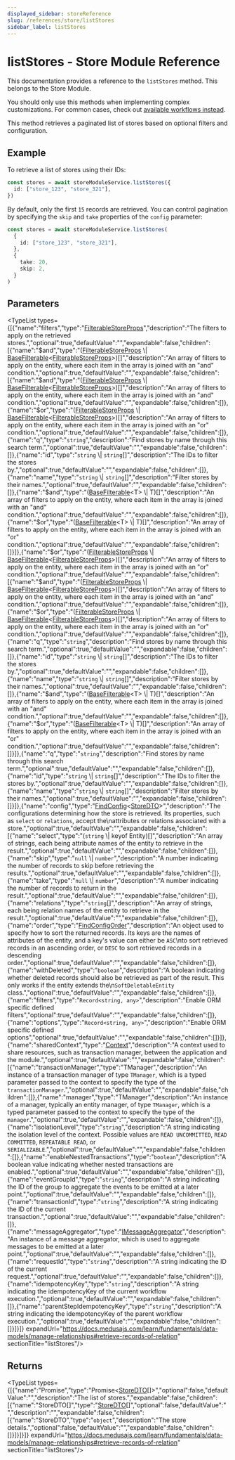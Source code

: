 ```yaml
---
displayed_sidebar: storeReference
slug: /references/store/listStores
sidebar_label: listStores
---
```



# listStores - Store Module Reference

This documentation provides a reference to the `listStores` method. This belongs to the Store Module.

<Note>

You should only use this methods when implementing complex customizations. For common cases, check out [available workflows instead](/medusa-workflows-reference).

</Note>

This method retrieves a paginated list of stores based on optional filters and configuration.

## Example

To retrieve a list of stores using their IDs:

```ts
const stores = await storeModuleService.listStores({
  id: ["store_123", "store_321"],
})
```

By default, only the first `15` records are retrieved. You can control pagination by specifying the `skip` and `take` properties of the `config` parameter:

```ts
const stores = await storeModuleService.listStores(
  {
    id: ["store_123", "store_321"],
  },
  {
    take: 20,
    skip: 2,
  }
)
```

## Parameters

<TypeList types={[{"name":"filters","type":"[FilterableStoreProps](../../../interfaces/store.FilterableStoreProps/page.mdx)","description":"The filters to apply on the retrieved stores.","optional":true,"defaultValue":"","expandable":false,"children":[{"name":"$and","type":"([FilterableStoreProps](../../../interfaces/store.FilterableStoreProps/page.mdx) \\| [BaseFilterable](../../../interfaces/store.BaseFilterable/page.mdx)&#60;[FilterableStoreProps](../../../interfaces/store.FilterableStoreProps/page.mdx)&#62;)[]","description":"An array of filters to apply on the entity, where each item in the array is joined with an \"and\" condition.","optional":true,"defaultValue":"","expandable":false,"children":[{"name":"$and","type":"([FilterableStoreProps](../../../interfaces/store.FilterableStoreProps/page.mdx) \\| [BaseFilterable](../../../interfaces/store.BaseFilterable/page.mdx)&#60;[FilterableStoreProps](../../../interfaces/store.FilterableStoreProps/page.mdx)&#62;)[]","description":"An array of filters to apply on the entity, where each item in the array is joined with an \"and\" condition.","optional":true,"defaultValue":"","expandable":false,"children":[]},{"name":"$or","type":"([FilterableStoreProps](../../../interfaces/store.FilterableStoreProps/page.mdx) \\| [BaseFilterable](../../../interfaces/store.BaseFilterable/page.mdx)&#60;[FilterableStoreProps](../../../interfaces/store.FilterableStoreProps/page.mdx)&#62;)[]","description":"An array of filters to apply on the entity, where each item in the array is joined with an \"or\" condition.","optional":true,"defaultValue":"","expandable":false,"children":[]},{"name":"q","type":"`string`","description":"Find stores by name through this search term.","optional":true,"defaultValue":"","expandable":false,"children":[]},{"name":"id","type":"`string` \\| `string`[]","description":"The IDs to filter the stores by.","optional":true,"defaultValue":"","expandable":false,"children":[]},{"name":"name","type":"`string` \\| `string`[]","description":"Filter stores by their names.","optional":true,"defaultValue":"","expandable":false,"children":[]},{"name":"$and","type":"([BaseFilterable](../../../interfaces/store.BaseFilterable/page.mdx)&#60;T&#62; \\| T)[]","description":"An array of filters to apply on the entity, where each item in the array is joined with an \"and\" condition.","optional":true,"defaultValue":"","expandable":false,"children":[]},{"name":"$or","type":"([BaseFilterable](../../../interfaces/store.BaseFilterable/page.mdx)&#60;T&#62; \\| T)[]","description":"An array of filters to apply on the entity, where each item in the array is joined with an \"or\" condition.","optional":true,"defaultValue":"","expandable":false,"children":[]}]},{"name":"$or","type":"([FilterableStoreProps](../../../interfaces/store.FilterableStoreProps/page.mdx) \\| [BaseFilterable](../../../interfaces/store.BaseFilterable/page.mdx)&#60;[FilterableStoreProps](../../../interfaces/store.FilterableStoreProps/page.mdx)&#62;)[]","description":"An array of filters to apply on the entity, where each item in the array is joined with an \"or\" condition.","optional":true,"defaultValue":"","expandable":false,"children":[{"name":"$and","type":"([FilterableStoreProps](../../../interfaces/store.FilterableStoreProps/page.mdx) \\| [BaseFilterable](../../../interfaces/store.BaseFilterable/page.mdx)&#60;[FilterableStoreProps](../../../interfaces/store.FilterableStoreProps/page.mdx)&#62;)[]","description":"An array of filters to apply on the entity, where each item in the array is joined with an \"and\" condition.","optional":true,"defaultValue":"","expandable":false,"children":[]},{"name":"$or","type":"([FilterableStoreProps](../../../interfaces/store.FilterableStoreProps/page.mdx) \\| [BaseFilterable](../../../interfaces/store.BaseFilterable/page.mdx)&#60;[FilterableStoreProps](../../../interfaces/store.FilterableStoreProps/page.mdx)&#62;)[]","description":"An array of filters to apply on the entity, where each item in the array is joined with an \"or\" condition.","optional":true,"defaultValue":"","expandable":false,"children":[]},{"name":"q","type":"`string`","description":"Find stores by name through this search term.","optional":true,"defaultValue":"","expandable":false,"children":[]},{"name":"id","type":"`string` \\| `string`[]","description":"The IDs to filter the stores by.","optional":true,"defaultValue":"","expandable":false,"children":[]},{"name":"name","type":"`string` \\| `string`[]","description":"Filter stores by their names.","optional":true,"defaultValue":"","expandable":false,"children":[]},{"name":"$and","type":"([BaseFilterable](../../../interfaces/store.BaseFilterable/page.mdx)&#60;T&#62; \\| T)[]","description":"An array of filters to apply on the entity, where each item in the array is joined with an \"and\" condition.","optional":true,"defaultValue":"","expandable":false,"children":[]},{"name":"$or","type":"([BaseFilterable](../../../interfaces/store.BaseFilterable/page.mdx)&#60;T&#62; \\| T)[]","description":"An array of filters to apply on the entity, where each item in the array is joined with an \"or\" condition.","optional":true,"defaultValue":"","expandable":false,"children":[]}]},{"name":"q","type":"`string`","description":"Find stores by name through this search term.","optional":true,"defaultValue":"","expandable":false,"children":[]},{"name":"id","type":"`string` \\| `string`[]","description":"The IDs to filter the stores by.","optional":true,"defaultValue":"","expandable":false,"children":[]},{"name":"name","type":"`string` \\| `string`[]","description":"Filter stores by their names.","optional":true,"defaultValue":"","expandable":false,"children":[]}]},{"name":"config","type":"[FindConfig](../../../interfaces/store.FindConfig/page.mdx)&#60;[StoreDTO](../../../interfaces/store.StoreDTO/page.mdx)&#62;","description":"The configurations determining how the store is retrieved. Its properties, such as `select` or `relations`, accept the\nattributes or relations associated with a store.","optional":true,"defaultValue":"","expandable":false,"children":[{"name":"select","type":"(`string` \\| keyof Entity)[]","description":"An array of strings, each being attribute names of the entity to retrieve in the result.","optional":true,"defaultValue":"","expandable":false,"children":[]},{"name":"skip","type":"`null` \\| `number`","description":"A number indicating the number of records to skip before retrieving the results.","optional":true,"defaultValue":"","expandable":false,"children":[]},{"name":"take","type":"`null` \\| `number`","description":"A number indicating the number of records to return in the result.","optional":true,"defaultValue":"","expandable":false,"children":[]},{"name":"relations","type":"`string`[]","description":"An array of strings, each being relation names of the entity to retrieve in the result.","optional":true,"defaultValue":"","expandable":false,"children":[]},{"name":"order","type":"[FindConfigOrder](../../../types/store.FindConfigOrder/page.mdx)","description":"An object used to specify how to sort the returned records. Its keys are the names of attributes of the entity, and a key's value can either be `ASC`\nto sort retrieved records in an ascending order, or `DESC` to sort retrieved records in a descending order.","optional":true,"defaultValue":"","expandable":false,"children":[]},{"name":"withDeleted","type":"`boolean`","description":"A boolean indicating whether deleted records should also be retrieved as part of the result. This only works if the entity extends the\n`SoftDeletableEntity` class.","optional":true,"defaultValue":"","expandable":false,"children":[]},{"name":"filters","type":"`Record<string, any>`","description":"Enable ORM specific defined filters","optional":true,"defaultValue":"","expandable":false,"children":[]},{"name":"options","type":"`Record<string, any>`","description":"Enable ORM specific defined options","optional":true,"defaultValue":"","expandable":false,"children":[]}]},{"name":"sharedContext","type":"[Context](../../../interfaces/store.Context/page.mdx)","description":"A context used to share resources, such as transaction manager, between the application and the module.","optional":true,"defaultValue":"","expandable":false,"children":[{"name":"transactionManager","type":"TManager","description":"An instance of a transaction manager of type `TManager`, which is a typed parameter passed to the context to specify the type of the `transactionManager`.","optional":true,"defaultValue":"","expandable":false,"children":[]},{"name":"manager","type":"TManager","description":"An instance of a manager, typically an entity manager, of type `TManager`, which is a typed parameter passed to the context to specify the type of the `manager`.","optional":true,"defaultValue":"","expandable":false,"children":[]},{"name":"isolationLevel","type":"`string`","description":"A string indicating the isolation level of the context. Possible values are `READ UNCOMMITTED`, `READ COMMITTED`, `REPEATABLE READ`, or `SERIALIZABLE`.","optional":true,"defaultValue":"","expandable":false,"children":[]},{"name":"enableNestedTransactions","type":"`boolean`","description":"A boolean value indicating whether nested transactions are enabled.","optional":true,"defaultValue":"","expandable":false,"children":[]},{"name":"eventGroupId","type":"`string`","description":"A string indicating the ID of the group to aggregate the events to be emitted at a later point.","optional":true,"defaultValue":"","expandable":false,"children":[]},{"name":"transactionId","type":"`string`","description":"A string indicating the ID of the current transaction.","optional":true,"defaultValue":"","expandable":false,"children":[]},{"name":"messageAggregator","type":"[IMessageAggregator](../../../interfaces/store.IMessageAggregator/page.mdx)","description":"An instance of a message aggregator, which is used to aggregate messages to be emitted at a later point.","optional":true,"defaultValue":"","expandable":false,"children":[]},{"name":"requestId","type":"`string`","description":"A string indicating the ID of the current request.","optional":true,"defaultValue":"","expandable":false,"children":[]},{"name":"idempotencyKey","type":"`string`","description":"A string indicating the idempotencyKey of the current workflow execution.","optional":true,"defaultValue":"","expandable":false,"children":[]},{"name":"parentStepIdempotencyKey","type":"`string`","description":"A string indicating the idempotencyKey of the parent workflow execution.","optional":true,"defaultValue":"","expandable":false,"children":[]}]}]} expandUrl="https://docs.medusajs.com/learn/fundamentals/data-models/manage-relationships#retrieve-records-of-relation" sectionTitle="listStores"/>

## Returns

<TypeList types={[{"name":"Promise","type":"Promise&#60;[StoreDTO](../../../interfaces/store.StoreDTO/page.mdx)[]&#62;","optional":false,"defaultValue":"","description":"The list of stores.","expandable":false,"children":[{"name":"StoreDTO[]","type":"[StoreDTO](../../../interfaces/store.StoreDTO/page.mdx)[]","optional":false,"defaultValue":"","description":"","expandable":false,"children":[{"name":"StoreDTO","type":"`object`","description":"The store details.","optional":false,"defaultValue":"","expandable":false,"children":[]}]}]}]} expandUrl="https://docs.medusajs.com/learn/fundamentals/data-models/manage-relationships#retrieve-records-of-relation" sectionTitle="listStores"/>
